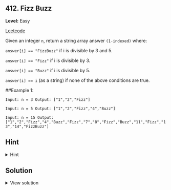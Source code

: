 ## 412. Fizz Buzz  

**Level:** Easy

[Leetcode](https://leetcode.com/problems/fizz-buzz/description/)

Given an integer `n`, return a string array answer `(1-indexed)` where:

`answer[i] == "FizzBuzz"` if i is divisible by 3 and 5.

`answer[i] == "Fizz"` if i is divisible by 3.

`answer[i] == "Buzz"` if i is divisible by 5.

`answer[i] == i` (as a string) if none of the above conditions are true.

##Example 1:

`Input: n = 3
Output: ["1","2","Fizz"]` 


`Input: n = 5
Output: ["1","2","Fizz","4","Buzz"]`

`Input: n = 15
Output: ["1","2","Fizz","4","Buzz","Fizz","7","8","Fizz","Buzz","11","Fizz","13","14","FizzBuzz"]`

## Hint

<details>
<summary>
Hint

</summary>
Use a `for` loop to iterate through `numbers` from `1` to `n`. For each number `i`, check its divisibility by `3` and `5`, and based on the result, append `'Fizz,' 'Buzz,'` or `'FizzBuzz'` to the result array. If not divisible by either, add `i.toString()` to the result. This approach minimizes repetitive code and efficiently generates the FizzBuzz sequence.








</details>


## Solution

<details>
<summary>
View solution
</summary>

```javascript
var fizzBuzz = function(n) {
    let result = [];
    for(let i = 1; i <= n; i++) {
        if(i % 3 === 0 && i % 5 === 0) {
            result.push("FizzBuzz");
        } else if(i % 3 === 0) {
            result.push("Fizz");
        } else if(i % 5 === 0) {
            result.push("Buzz");
        } else {
            result.push(i.toString());
        }
    }
    return result;
};


```
`Space complexity: O(n)` - The function creates an array result of size 'n' to store the FizzBuzz values for each number from 1 to 'n'.

`Time complexity: O(n`) - The function uses a for loop that iterates from 1 to 'n', performing a constant number of operations for each iteration. As 'n' increases, the number of operations also increases linearly, resulting in a time complexity of O(n).

</details>